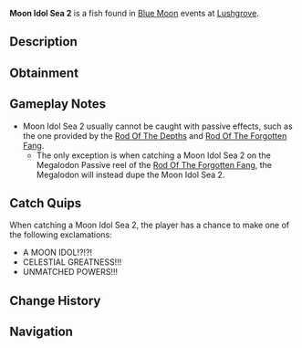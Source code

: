 {{FishInfobox
|image          = Moon Idol Sea 2.png
|rarity         = Secret
|sea            = Second Sea
|location       = [[Blue Moon - Second Sea]]
|sublocation    = 
|sources        = Fishing Rod
|nopassive      = 1
|radar_location = 
|prog_speed     = -80
|xp             = 20000
|weather        = 
|time           = 
|season         = 
|bait           = 
|base_weight    = 50
|base_value     = 30000
|weight_range   = 0
|base_chance    = 1
|base_resil     = 150
}}
'''Moon Idol Sea 2''' is a {{Rarity|Secret}} fish found in [[Blue Moon]] events at [[Lushgrove]].

== Description ==
{{Description|A moon shaped stone with an unmatched spirit...|Bestiary Entry}}

== Obtainment ==
{{Fish Availability|
Blue Moon/Second Sea
|top_rods      = 
Great Rod of Oscar\767.25\11899.06;
Astralhook Rod\701.84\11674.77;
Azure Of Lagoon\588.74\10836.14;
Carrot Rod\587.64\10593.9;
Fang of the Eclipse\584.81\11106.37;
Resourceful Rod\383.78\6465.57;
Free Spirit Rod\581.05\10534.15;
Blazebringer Rod\544.59\10210.71;
Verdant Shear Rod\496.93\9499.55;
Seraphic Rod\343.79\6572.03;
Trident Rod\342.78\6552.85;
Ethereal Prism Rod\342.73\6366.11;
Challenger's Rod\321.84\6323.68;
No-Life Rod\319.19\6293.97;
Rod Of The Exalted One\315.73\5957.57;
Rod Of The Forgotten Fang\315.67\6054.75;
Rod Of The Depths\305.8\5925.13;
Depthseeker Rod\291.68\5769.35;
Volcanic Rod\291.26\5806.27;
Avalanche Rod\289.5\5705.97;
Zeus Rod\287.1\5723.33;
Steady Rod\272.4\5065.23
|recommended   = Astralhook Rod
}}

== Gameplay Notes ==
* Moon Idol Sea 2 usually cannot be caught with passive effects, such as the one provided by the [[Rod Of The Depths]] and [[Rod Of The Forgotten Fang]].
** The only exception is when catching a Moon Idol Sea 2 on the Megalodon Passive reel of the [[Rod Of The Forgotten Fang]], the Megalodon will instead dupe the Moon Idol Sea 2.

== Catch Quips ==
When catching a Moon Idol Sea 2, the player has a chance to make one of the following exclamations:
* A MOON IDOL!?!?!
* CELESTIAL GREATNESS!!!
* UNMATCHED POWERS!!!

== Change History ==
{{Change History|{{subst:Current Version}}}}

== Navigation ==
{{Fish Navbox|Blue Moon - Second Sea}}